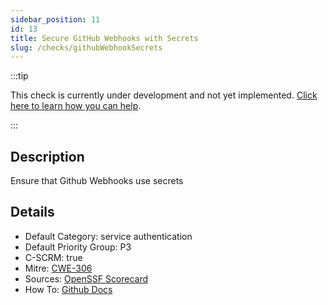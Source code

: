```yaml
---
sidebar_position: 11
id: 13
title: Secure GitHub Webhooks with Secrets
slug: /checks/githubWebhookSecrets
---
```


<!-- BANNER:START -->
:::tip

This check is currently under development and not yet implemented. [Click here to learn how you can help](/contribute).

:::
<!-- BANNER:END -->

<!-- DESCRIPTION:START -->
## Description
Ensure that Github Webhooks use secrets
<!-- DESCRIPTION:END -->

<!-- DETAILS:START -->
## Details
- Default Category: service authentication
- Default Priority Group: P3
- C-SCRM: true
- Mitre: [CWE-306](https://cwe.mitre.org/data/definitions/306)
- Sources: [OpenSSF Scorecard](https://github.com/ossf/scorecard/blob/main/docs/checks.md#webhooks)
- How To: [Github Docs](https://docs.github.com/en/actions/security-guides/using-secrets-in-github-actions)

<!-- DETAILS:END -->
